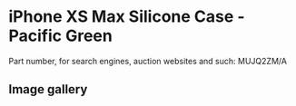 
# iPhone XS Max Silicone Case - Pacific Green

Part number, for search engines, auction websites and such: MUJQ2ZM/A

## Image gallery

<div style={{ width: "768px" }}>
  <GalleryComponent
    images={[
      {
        original: "/everysource/MUJQ2.png",
        thumbnail: "/everypreview/MUJQ2.png",
      },
      {
        original: "/everysource/MUJQ2_AV1_GOLD.png",
        thumbnail: "/everypreview/MUJQ2_AV1_GOLD.png",
      },
      {
        original: "/everysource/MUJQ2_AV1_SILVER.png",
        thumbnail: "/everypreview/MUJQ2_AV1_SILVER.png",
      },
      {
        original: "/everysource/MUJQ2_AV1_SPACE_GRAY.png",
        thumbnail: "/everypreview/MUJQ2_AV1_SPACE_GRAY.png",
      },
      {
        original: "/everysource/MUJQ2_AV2.png",
        thumbnail: "/everypreview/MUJQ2_AV2.png",
      }
    ]}
  />
</div>